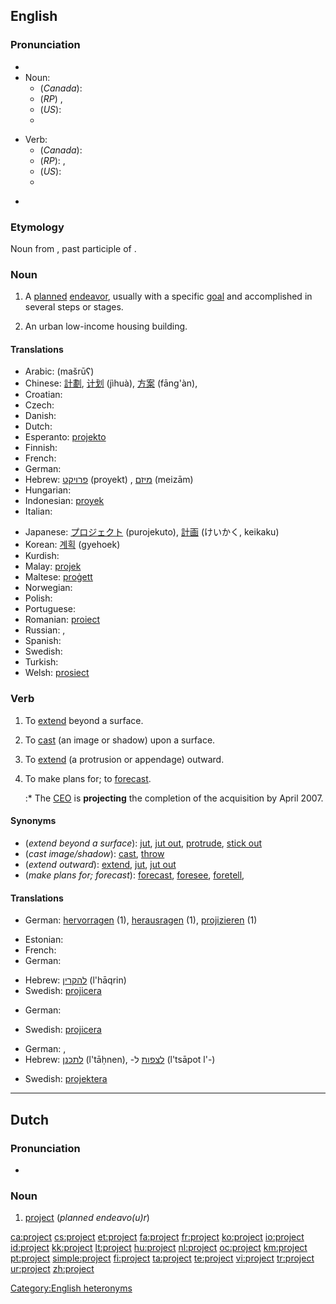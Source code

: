 {{wikipedia|dab=project (disambiguation)|project}}
==English==

===Pronunciation===
* {{audio|En-us-project.ogg|audio (US)}}
* Noun:
** (''Canada''): {{IPA|/ˈpɹɑdʒεk̚t/}}
** (''RP'') {{IPA|/ˈpɹəʊʤεkt/|/pɹɒʤεkt/}}, {{SAMPA|/"pr@UdZEkt/|/"prQdZEkt/}}
** (''US''): {{IPA|/ˈpɻɑʤεkt/}}
** {{Audio|en-ca-project-noun.ogg|Audio (Canada) (noun)}}

* Verb:
** (''Canada''): {{IPA|/pɹəˈʤεk̚t/}}
** (''RP''): {{IPA|/prəˈʤεkt/}}, {{SAMPA|/pr@"dZEkt/}}
** (''US''): {{IPA|/pɻəˈʤεkt/}}
** {{Audio|en-ca-project-verb.ogg|Audio (Canada) (verb)}}

* {{rhymes|ɛkt}}

===Etymology===
Noun from {{etyl|la}} {{term|proiectus|prōiectus||lang=la}}, past participle of {{term|proicio|prōiciō|throw forth, extend; expel|lang=la}}.

===Noun===
{{wikipedia}}
{{en-noun}}

# A [[plan]]ned [[endeavor]], usually with a specific [[goal]] and accomplished in several steps or stages.
# {{US}} An urban low-income housing building.

====Translations====

{{trans-top|planned endeavo(u)r}}
* Arabic: {{Arab|[[مشروع]]}} (mašrūʕ) {{m}}
* Chinese: [[計劃]], [[计划]] (jìhuà), [[方案]] (fāng'àn), 
* Croatian: {{t+|hr|projekt|m}}
* Czech: {{t+|cs|projekt|m}}
* Danish: {{t-|da|projekt}}
* Dutch: {{t+|nl|project|n}}
* Esperanto: [[projekto]]
* Finnish: {{t+|fi|suunnitelma}}
* French: {{t+|fr|projet|m}}
* German: {{t+|de|Projekt|n}}
* Hebrew: [[פרויקט]] (proyekt) {{m}}, [[מיזם]] (meizām) {{m}}
* Hungarian: {{t+|hu|terv}}
* Indonesian: [[proyek]]
* Italian: {{t+|it|progetto|m}}
{{trans-mid}}
* Japanese: [[プロジェクト]] (purojekuto), [[計画]] (けいかく, keikaku)
* Korean: [[계획]] (gyehoek)
* Kurdish: {{ku-Arab|[[پرۆژه‌]]}}
* Malay: [[projek]]
* Maltese: [[proġett]] {{m}}
* Norwegian: {{t-|no|prosjekt|n}}
* Polish: {{t+|pl|projekt|m}}
* Portuguese: {{t+|pt|projeto|m}}
* Romanian: [[proiect]] {{n}}
* Russian: {{t+|ru|план|m|tr=plan|sc=Cyrl}}, {{t+|ru|проект|m|tr=proékt|sc=Cyrl}}
* Spanish: {{t+|es|proyecto|m}}
* Swedish: {{t+|sv|projekt|n}}
* Turkish: {{t+|tr|proje}}
* Welsh: [[prosiect]] {{m}}
{{trans-bottom}}

{{trans-top|Urban low-income housing building}}
{{trans-mid}}
{{trans-bottom}}

===Verb===
{{en-verb}}

# {{intransitive}} To [[extend]] beyond a surface.
# {{transitive}} To [[cast]] (an image or shadow) upon a surface.
# {{transitive}}  To [[extend]] (a protrusion or appendage) outward.
# {{transitive}}  To make plans for; to [[forecast]].
#:* The [[CEO]] is '''projecting''' the completion of the acquisition by April 2007.

====Synonyms====
* (''extend beyond a surface''): [[jut]], [[jut out]], [[protrude]], [[stick out]]
* (''cast image/shadow''): [[cast]], [[throw]]
* (''extend outward''): [[extend]], [[jut]], [[jut out]]
* (''make plans for; forecast''): [[forecast]], [[foresee]], [[foretell]],

====Translations====

{{trans-top|extend beyond a surface}}
* German: [[hervorragen]] (1), [[herausragen]] (1), [[projizieren]] (1)
{{trans-mid}}
{{trans-bottom}}

{{trans-top|cast (image/shadow)}}
* Estonian: {{t+|et|kujutama}}
* French: {{t+|fr|projeter}}
* German: {{t+|de|projizieren}}
{{trans-mid}}
* Hebrew: [[להקרין]] (l'hāqrin)
* Swedish: [[projicera]]
{{trans-bottom}}

{{trans-top|extend outward}}
* German: {{t+|de|projizieren}}
{{trans-mid}}
* Swedish: [[projicera]]
{{trans-bottom}}

{{trans-top|make plans for; forecast}}
* German: {{t+|de|projizieren}}, {{t+|de|planen}}
* Hebrew: [[לתכנן]] (l'tāḥnen), -[[לצפות]] ל (l'tsāpot l'-)
{{trans-mid}}
* Swedish: [[projektera]]
{{trans-bottom}}

[[Category:English heteronyms]]

----

==Dutch==

===Pronunciation===
* {{audio|Nl-project.ogg|audio}}

===Noun===
{{nl-noun|g=n|projecten|projectje}}

# [[#English|project]] (''planned endeavo(u)r'')

[[ca:project]]
[[cs:project]]
[[et:project]]
[[fa:project]]
[[fr:project]]
[[ko:project]]
[[io:project]]
[[id:project]]
[[kk:project]]
[[lt:project]]
[[hu:project]]
[[nl:project]]
[[oc:project]]
[[km:project]]
[[pt:project]]
[[simple:project]]
[[fi:project]]
[[ta:project]]
[[te:project]]
[[vi:project]]
[[tr:project]]
[[ur:project]]
[[zh:project]]